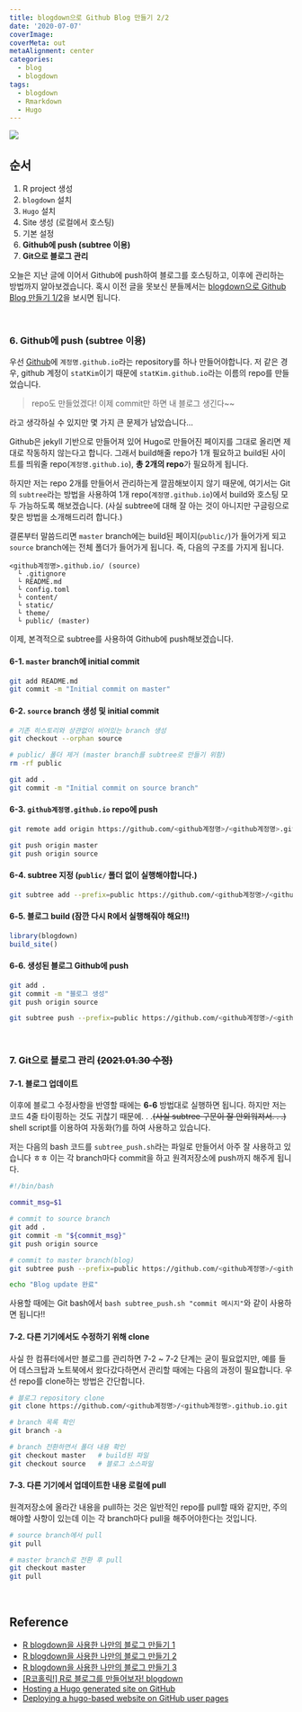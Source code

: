 ```yaml
---
title: blogdown으로 Github Blog 만들기 2/2
date: '2020-07-07'
coverImage: 
coverMeta: out
metaAlignment: center
categories:
  - blog
  - blogdown
tags:
  - blogdown
  - Rmarkdown
  - Hugo
---
```


![](https://d33wubrfki0l68.cloudfront.net/b3944faeecdd4e2dc44d458701033a59bd2d4af3/daac7/resources/webinars/introducing-blogdown-a-new-r-package-to-make-blogs-and-websites-with-r-markdown/thumbnail_hu201a346444119137837514267e1750cf_14631_500x0_resize_q75_box.jpg)


## 순서
1. R project 생성
2. `blogdown` 설치
3. `Hugo` 설치
4. Site 생성 (로컬에서 호스팅)
5. 기본 설정
6. **Github에 push (subtree 이용)**
7. **Git으로 블로그 관리**

오늘은 지난 글에 이어서 Github에 push하여 블로그를 호스팅하고, 이후에 관리하는 방법까지 알아보겠습니다.
혹시 이전 글을 못보신 분들께서는 [blogdown으로 Github Blog 만들기 1/2](https://statkim.github.io/2020/06/blogdown%EC%9C%BC%EB%A1%9C-github-blog-%EB%A7%8C%EB%93%A4%EA%B8%B0-1/2/)을 보시면 됩니다.


<br>

### 6. Github에 push (subtree 이용)
우선 [Github](https://github.com/)에 `계정명.github.io`라는 repository를 하나 만들어야합니다.
저 같은 경우, github 계정이 `statKim`이기 때문에 `statKim.github.io`라는 이름의 repo를 만들었습니다.

> repo도 만들었겠다! 이제 commit만 하면 내 블로그 생긴다~~

라고 생각하실 수 있지만 몇 가지 큰 문제가 남았습니다...

Github은 jekyll 기반으로 만들어져 있어 Hugo로 만들어진 페이지를 그대로 올리면 제대로 작동하지 않는다고 합니다.
그래서 build해줄 repo가 1개 필요하고 build된 사이트를 띄워줄 repo(`계정명.github.io`), **총 2개의 repo**가 필요하게 됩니다.

하지만 저는 repo 2개를 만들어서 관리하는게 깔끔해보이지 않기 때문에, 여기서는 Git의 `subtree`라는 방법을 사용하여 1개 repo(`계정명.github.io`)에서 build와 호스팅 모두 가능하도록 해보겠습니다. (사실 subtree에 대해 잘 아는 것이 아니지만 구글링으로 찾은 방법을 소개해드리려 합니다.)

결론부터 말씀드리면 `master` branch에는 build된 페이지(`public/`)가 들어가게 되고 `source` branch에는 전체 폴더가 들어가게 됩니다.
즉, 다음의 구조를 가지게 됩니다.
```
<github계정명>.github.io/ (source)
  └ .gitignore
  └ README.md
  └ config.toml
  └ content/
  └ static/
  └ theme/
  └ public/ (master)
```


이제, 본격적으로 subtree를 사용하여 Github에 push해보겠습니다.

#### 6-1. `master` branch에 initial commit
```bash
git add README.md
git commit -m "Initial commit on master"
```

#### 6-2. `source` branch 생성 및 initial commit
```bash
# 기존 히스토리와 상관없이 비어있는 branch 생성
git checkout --orphan source

# public/ 폴더 제거 (master branch를 subtree로 만들기 위함)
rm -rf public

git add .
git commit -m "Initial commit on source branch"
```

#### 6-3. `github계정명.github.io` repo에 push
```bash
git remote add origin https://github.com/<github계정명>/<github계정명>.github.io.git

git push origin master
git push origin source
```

#### 6-4. subtree 지정 (`public/` 폴더 없이 실행해야합니다.)
```bash
git subtree add --prefix=public https://github.com/<github계정명>/<github계정명>.github.io.git master --squash
```

#### 6-5. 블로그 build (잠깐 다시 R에서 실행해줘야 해요!!)
```R
library(blogdown)
build_site()
```

#### 6-6. 생성된 블로그 Github에 push
```bash
git add .
git commit -m "블로그 생성"
git push origin source

git subtree push --prefix=public https://github.com/<github계정명>/<github계정명>.github.io.git master
```


<br>

### 7. Git으로 블로그 관리 ~~(2021.01.30 수정)~~
#### 7-1. 블로그 업데이트
이후에 블로그 수정사항을 반영할 때에는 **6-6** 방법대로 실행하면 됩니다.
하지만 저는 코드 4줄 타이핑하는 것도 귀찮기 때문에. . .~~(사실 subtree 구문이 잘 안외워져서. . .)~~ shell script를 이용하여 자동화(?)를 하여 사용하고 있습니다.

저는 다음의 bash 코드를 `subtree_push.sh`라는 파일로 만들어서 아주 잘 사용하고 있습니다 ㅎㅎ
이는 각 branch마다 commit을 하고 원격저장소에 push까지 해주게 됩니다.

```bash
#!/bin/bash

commit_msg=$1

# commit to source branch
git add .
git commit -m "${commit_msg}"
git push origin source

# commit to master branch(blog)
git subtree push --prefix=public https://github.com/<github계정명>/<github계정명>.github.io.git master

echo "Blog update 완료"
```

사용할 때에는 Git bash에서 `bash subtree_push.sh "commit 메시지"`와 같이 사용하면 됩니다!!


#### 7-2. 다른 기기에서도 수정하기 위해 clone
사실 한 컴퓨터에서만 블로그를 관리하면 7-2 ~ 7-2 단계는 굳이 필요없지만, 예를 들어 데스크탑과 노트북에서 왔다갔다하면서 관리할 때에는 다음의 과정이 필요합니다.
우선 repo를 clone하는 방법은 간단합니다.
```bash
# 블로그 repository clone
git clone https://github.com/<github계정명>/<github계정명>.github.io.git

# branch 목록 확인
git branch -a

# branch 전환하면서 폴더 내용 확인
git checkout master   # build된 파일
git checkout source   # 블로그 소스파일
```

#### 7-3. 다른 기기에서 업데이트한 내용 로컬에 pull
원격저장소에 올라간 내용을 pull하는 것은 일반적인 repo를 pull할 때와 같지만, 주의해야할 사항이 있는데 이는 각 branch마다 pull을 해주어야한다는 것입니다.
```bash
# source branch에서 pull
git pull

# master branch로 전환 후 pull
git checkout master
git pull
```



<br>

## Reference
- [R blogdown을 사용한 나만의 블로그 만들기 1](https://www.youtube.com/watch?v=E3W6UmaItQo)
- [R blogdown을 사용한 나만의 블로그 만들기 2](https://www.youtube.com/watch?v=ZcdDsRUT00U)
- [R blogdown을 사용한 나만의 블로그 만들기 3](https://www.youtube.com/watch?v=OG8PYuCUfOQ)
- [[R코홀릭!] R로 블로그를 만들어보자! blogdown](https://www.youtube.com/watch?v=zeYn0maX1nQ&t=2891s)
- [Hosting a Hugo generated site on GitHub](https://tolikcode.github.io/post/hugoOnGitHub/)
- [Deploying a hugo-based website on GitHub user pages](https://varmara.github.io/post/2019-01-15-deploying-a-hugo-based-website-on-github-user-pages/)